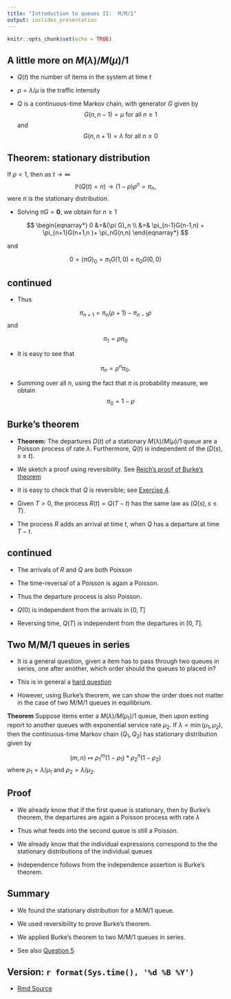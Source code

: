 ```yaml
---
title: "Introduction to queues II:  M/M/1"
output: ioslides_presentation
---
```


```r
knitr::opts_chunk$set(echo = TRUE)
```

## A little more on $M(\lambda)/M(\mu)/1$ 

*  $Q(t)$ the number of items in the system at time $t$

*   $\rho = \lambda/\mu$ is the traffic intensity



*  $Q$ is a continuous-time Markov chain, with generator $G$ given by 
$$G(n, n-1) = \mu   \text{ for all $n \geq 1$} $$
and
$$G(n, n+1) = \lambda  \text{ for all $n \geq 0$ }$$


## Theorem: stationary distribution


If $\rho <1$, then as $t \to \infty$
$$ \mathbb{P}(Q(t) = n) \to  (1- \rho)\rho^n = \pi_n,$$
were $\pi$ is the stationary distribution.

*  Solving $\pi G = \mathbf{0}$, we obtain for $n \geq 1$

$$
\begin{eqnarray*}
0 &=&(\pi G)_n \\
&=& \pi_{n-1}G(n-1,n) + \pi_{n+1}G(n+1,n )+ \pi_nG(n,n)
\end{eqnarray*}
$$

and

$$ 0=(\pi G)_0 = \pi_1 G(1, 0) + \pi_0 G(0,0)$$


## continued

*  Thus

$$ \pi_{n+1} = \pi_n(\rho +1) - \pi_{n-1} \rho$$
and

$$ \pi_1= \rho \pi_0$$

*  It is easy to see that

$$ \pi_n = \rho^n \pi_0.$$

*  Summing over all $n$, using the fact that $\pi$ is probability measure, we obtain 
$$ \pi_0 = 1- \rho$$


## Burke's theorem

*  **Theorem:** The departures $D(t)$ of a stationary $M(\lambda)/M(\mu)/1$ queue are a Poisson process of rate $\lambda$.   Furthermore, $Q(t)$ is independent of the $(D(s), s \leq t)$.


*  We sketch a proof using reversibility. See [Reich's proof of Burke's theorem](https://www.jstor.org/stable/2237237?seq=1)

*  It is easy to check that $Q$ is reversible; see [Exercise 4](https://tsoo-math.github.io/ucl/QHW8.1-sols.html).

*  Given $T>0$, the process $R(t)= Q(T-t)$ has the same law as $(Q(s), s\leq T)$.

*  The process $R$ adds an arrival at time $t$, when $Q$ has a departure at time $T-t$.  

##  continued


*  The arrivals of $R$ and $Q$ are both Poisson

*  The time-reversal of a Poisson is again a Poisson.

*  Thus the departure process is also Poisson.

*   $Q(0)$ is independent from the arrivals in $[0, T]$

*   Reversing time, $Q(T)$ is independent from the departures in $[0, T]$.
  

## Two M/M/1 queues in series

*  It is a general question, given a item has to pass through two queues in series, one after another, which order should the queues to placed in?  

*  This is in general a [hard question](https://www.jstor.org/stable/2631460)

*  However, using Burke's theorem, we can show the order does not matter in the case of two M/M/1 queues in equilibrium.  

**Theorem** Suppose items enter a $M(\lambda)/M(\mu_1)/1$ queue, then upon exiting report to another queues with exponential service rate $\mu_2$.  If $\lambda < \min(\mu_1, \mu_2)$, then the continuous-time Markov chain $(Q_1, Q_2)$ has stationary distribution given by

$$(m,n) \mapsto \rho_1^m(1-\rho_1) *   \rho_2^n(1-\rho_2)$$
where $\rho_1 = \lambda/\mu_1$ and $\rho_2 = \lambda/\mu_2$.  


## Proof

*  We already know that if the first queue is stationary, then by Burke's theorem, the departures are again a Poisson process with rate $\lambda$

*  Thus what feeds into the second queue is still a Poisson.

*  We already know that the individual expressions correspond to the the stationary distributions of the individual queues

*  Independence follows from the independence assertion is Burke's theorem.



## Summary

* We found the stationary distribution for a M/M/1 queue.

* We used reversibility to prove Burke's theorem.

*   We applied Burke's theorem to two M/M/1 queues in series.
  * See also [Question 5](https://tsoo-math.github.io/ucl/ica3-stat9-sols.html)


##  Version: `r format(Sys.time(), '%d %B %Y')`
  * [Rmd Source](https://tsoo-math.github.io/ucl/intro-queuestwo.Rmd)



<br>
<br>
<br>



